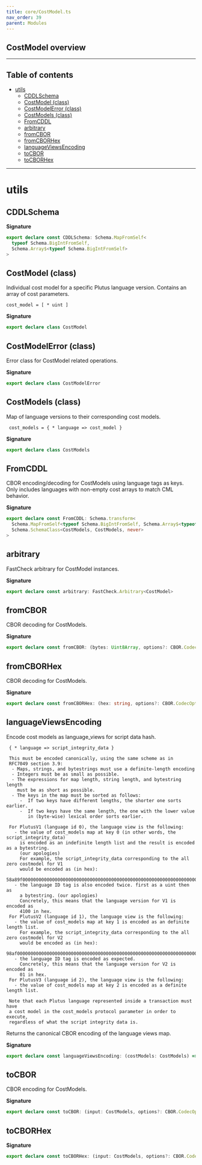 ```yaml
---
title: core/CostModel.ts
nav_order: 39
parent: Modules
---
```


## CostModel overview

---

<h2 className="text-delta">Table of contents</h2>

- [utils](#utils)
  - [CDDLSchema](#cddlschema)
  - [CostModel (class)](#costmodel-class)
  - [CostModelError (class)](#costmodelerror-class)
  - [CostModels (class)](#costmodels-class)
  - [FromCDDL](#fromcddl)
  - [arbitrary](#arbitrary)
  - [fromCBOR](#fromcbor)
  - [fromCBORHex](#fromcborhex)
  - [languageViewsEncoding](#languageviewsencoding)
  - [toCBOR](#tocbor)
  - [toCBORHex](#tocborhex)

---

# utils

## CDDLSchema

**Signature**

```ts
export declare const CDDLSchema: Schema.MapFromSelf<
  typeof Schema.BigIntFromSelf,
  Schema.Array$<typeof Schema.BigIntFromSelf>
>
```

## CostModel (class)

Individual cost model for a specific Plutus language version.
Contains an array of cost parameters.

```
cost_model = [ * uint ]
```

**Signature**

```ts
export declare class CostModel
```

## CostModelError (class)

Error class for CostModel related operations.

**Signature**

```ts
export declare class CostModelError
```

## CostModels (class)

Map of language versions to their corresponding cost models.

```
 cost_models = { * language => cost_model }
```

**Signature**

```ts
export declare class CostModels
```

## FromCDDL

CBOR encoding/decoding for CostModels using language tags as keys.
Only includes languages with non-empty cost arrays to match CML behavior.

**Signature**

```ts
export declare const FromCDDL: Schema.transform<
  Schema.MapFromSelf<typeof Schema.BigIntFromSelf, Schema.Array$<typeof Schema.BigIntFromSelf>>,
  Schema.SchemaClass<CostModels, CostModels, never>
>
```

## arbitrary

FastCheck arbitrary for CostModel instances.

**Signature**

```ts
export declare const arbitrary: FastCheck.Arbitrary<CostModel>
```

## fromCBOR

CBOR decoding for CostModels.

**Signature**

```ts
export declare const fromCBOR: (bytes: Uint8Array, options?: CBOR.CodecOptions) => CostModels
```

## fromCBORHex

CBOR decoding for CostModels.

**Signature**

```ts
export declare const fromCBORHex: (hex: string, options?: CBOR.CodecOptions) => CostModels
```

## languageViewsEncoding

Encode cost models as language_views for script data hash.

```
 { * language => script_integrity_data }

 This must be encoded canonically, using the same scheme as in
 RFC7049 section 3.9:
  - Maps, strings, and bytestrings must use a definite-length encoding
  - Integers must be as small as possible.
  - The expressions for map length, string length, and bytestring length
    must be as short as possible.
  - The keys in the map must be sorted as follows:
     -  If two keys have different lengths, the shorter one sorts earlier.
     -  If two keys have the same length, the one with the lower value
        in (byte-wise) lexical order sorts earlier.

 For PlutusV1 (language id 0), the language view is the following:
   - the value of cost_models map at key 0 (in other words, the script_integrity_data)
     is encoded as an indefinite length list and the result is encoded as a bytestring.
     (our apologies)
     For example, the script_integrity_data corresponding to the all zero costmodel for V1
     would be encoded as (in hex):
     58a89f00000000000000000000000000000000000000000000000000000000000000000000000000000000000000000000000000000000000000000000000000000000000000000000000000000000000000000000000000000000000000000000000000000000000000000000000000000000000000000000000000000000000000000000000000000000000000000000000000000000000000000000000000000000000000000000ff
   - the language ID tag is also encoded twice. first as a uint then as
     a bytestring. (our apologies)
     Concretely, this means that the language version for V1 is encoded as
     4100 in hex.
 For PlutusV2 (language id 1), the language view is the following:
   - the value of cost_models map at key 1 is encoded as an definite length list.
     For example, the script_integrity_data corresponding to the all zero costmodel for V2
     would be encoded as (in hex):
     98af0000000000000000000000000000000000000000000000000000000000000000000000000000000000000000000000000000000000000000000000000000000000000000000000000000000000000000000000000000000000000000000000000000000000000000000000000000000000000000000000000000000000000000000000000000000000000000000000
   - the language ID tag is encoded as expected.
     Concretely, this means that the language version for V2 is encoded as
     01 in hex.
 For PlutusV3 (language id 2), the language view is the following:
   - the value of cost_models map at key 2 is encoded as a definite length list.

 Note that each Plutus language represented inside a transaction must have
 a cost model in the cost_models protocol parameter in order to execute,
 regardless of what the script integrity data is.
```

Returns the canonical CBOR encoding of the language views map.

**Signature**

```ts
export declare const languageViewsEncoding: (costModels: CostModels) => Uint8Array
```

## toCBOR

CBOR encoding for CostModels.

**Signature**

```ts
export declare const toCBOR: (input: CostModels, options?: CBOR.CodecOptions) => Uint8Array
```

## toCBORHex

**Signature**

```ts
export declare const toCBORHex: (input: CostModels, options?: CBOR.CodecOptions) => string
```
